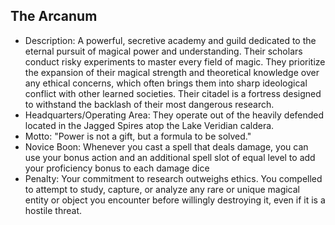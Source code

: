 ## The Arcanum

- Description: A powerful, secretive academy and guild dedicated to the eternal pursuit of magical power and understanding. Their scholars conduct risky experiments to master every field of magic. They prioritize the expansion of their magical strength and theoretical knowledge over any ethical concerns, which often brings them into sharp ideological conflict with other learned societies. Their citadel is a fortress designed to withstand the backlash of their most dangerous research.
- Headquarters/Operating Area: They operate out of the heavily defended located in the Jagged Spires atop the Lake Veridian caldera.
- Motto: "Power is not a gift, but a formula to be solved."
- Novice Boon: Whenever you cast a spell that deals damage, you can use your bonus action and an additional spell slot of equal level to add your proficiency bonus to each damage dice
- Penalty: Your commitment to research outweighs ethics. You compelled to attempt to study, capture, or analyze any rare or unique magical entity or object you encounter before willingly destroying it, even if it is a hostile threat.
